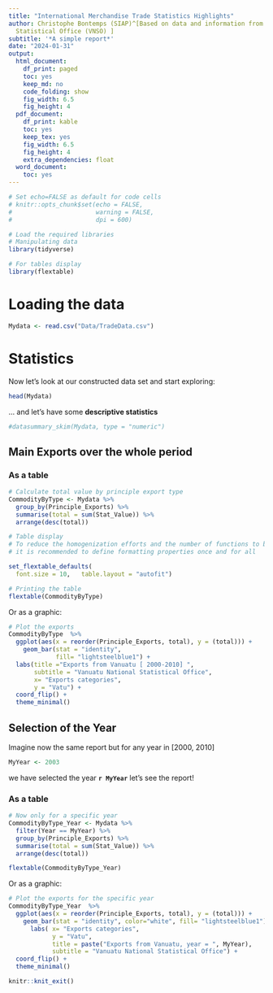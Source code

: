 ```yaml
---
title: "International Merchandise Trade Statistics Highlights"
author: Christophe Bontemps (SIAP)^[Based on data and information from Vanuatu National
  Statistical Office (VNSO) ]
subtitle: '*A simple report*'
date: "2024-01-31"
output:
  html_document:
    df_print: paged
    toc: yes
    keep_md: no
    code_folding: show
    fig_width: 6.5
    fig_height: 4
  pdf_document:
    df_print: kable
    toc: yes
    keep_tex: yes
    fig_width: 6.5
    fig_height: 4
    extra_dependencies: float
  word_document:
    toc: yes
---
```



```r
# Set echo=FALSE as default for code cells
# knitr::opts_chunk$set(echo = FALSE,
#                       warning = FALSE,
#                       dpi = 600)

```



```r
# Load the required libraries
# Manipulating data
library(tidyverse)

# For tables display
library(flextable)

```


# Loading the data

```r
Mydata <- read.csv("Data/TradeData.csv")
```


# Statistics
Now let's look at our constructed data set and start exploring: 
```r
head(Mydata)
```
... and let's have some **descriptive statistics**
```r
#datasummary_skim(Mydata, type = "numeric")
```



## Main Exports over the whole period

### As a table

```r
# Calculate total value by principle export type
CommodityByType <- Mydata %>%
  group_by(Principle_Exports) %>%
  summarise(total = sum(Stat_Value)) %>%
  arrange(desc(total))

```

```r
# Table display
# To reduce the homogenization efforts and the number of functions to be called, 
# it is recommended to define formatting properties once and for all

set_flextable_defaults(
  font.size = 10,   table.layout = "autofit")

# Printing the table
flextable(CommodityByType)
```

 Or as a graphic: 

```r
# Plot the exports
CommodityByType  %>%
  ggplot(aes(x = reorder(Principle_Exports, total), y = (total))) +
    geom_bar(stat = "identity", 
             fill= "lightsteelblue1") +
  labs(title ="Exports from Vanuatu [ 2000-2010] ", 
       subtitle = "Vanuatu National Statistical Office", 
       x= "Exports categories",
       y = "Vatu") +
  coord_flip() +
  theme_minimal()

```



##  Selection of the Year

Imagine now the same report but for any year in [2000, 2010]

```r
MyYear <- 2003
```

| we have selected the year **`r MyYear`** let's see the report!


### As a table

```r
# Now only for a specific year
CommodityByType_Year <- Mydata %>%
  filter(Year == MyYear) %>%
  group_by(Principle_Exports) %>%
  summarise(total = sum(Stat_Value)) %>%
  arrange(desc(total))

```


```r
flextable(CommodityByType_Year)
```


 Or as a graphic: 

```r
# Plot the exports for the specific year
CommodityByType_Year  %>%
  ggplot(aes(x = reorder(Principle_Exports, total), y = (total))) +  
    geom_bar(stat = "identity", color="white", fill= "lightsteelblue1") +
      labs( x= "Exports categories", 
            y = "Vatu", 
            title = paste("Exports from Vanuatu, year = ", MyYear),
            subtitle = "Vanuatu National Statistical Office") +
  coord_flip() +
  theme_minimal()

```




```r
knitr::knit_exit()
```





